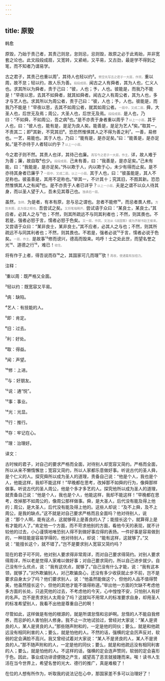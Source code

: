 ```yaml
---
---
---
```

title: 原毁
---




韩愈





原毁，乃始于责己者，其责己则怠，怠则忌，忌则毁，故原之必于此焉始，并非宽套之论也。此文段段成扇，又宽转，又紧峭，又平易，又古劲，最是学不得到之笔，而不知者乃谓易学。





古之君子，其责己也重以周¹，其待人也轻以约²。<font color=gray size=0.8rem>劈空先写吉之君子一大扇，作宾。</font>重以周，故不怠；轻以约，故人乐为善。<font color=gray size=0.8rem>段段成扇。</font>闻古之人有舜者，其为人也，仁义人也。求其所以为舜者，责于己曰：“彼，人也；予，人也。彼能是，而我乃不能是！”早夜以思，去其不如舜者，就其如舜者。闻古之人有周公者，其为人也，多才与艺人也。求其所以为周公者，责于己曰：“彼，人也；予，人也。彼能是，而我乃不能是！”早夜以思，去其不如周公者，就其如周公者。<font color=gray size=0.8rem>一扇中，又成二扇。</font>舜，大圣人也，后世无及焉；周公，大圣人也，后世无及焉。<font color=gray size=0.8rem>段段成扇。</font>是人也，乃曰：“不如舜，不如周公，吾之病³也。”是不亦责于身者重以周乎？<font color=gray size=0.8rem>以上一小扇。</font>其于人也，曰：“彼人也，能有是，是足为良人矣。能善是，是足为艺人⁴矣。”取其一，不责其二；即⁵其新，不究其旧⁶。恐恐然惟惧其人之不得为善之利⁷。一善，易修也。一艺，易能也。其于人也，乃曰：“能有是，是亦足矣。”曰：“能善是，是亦足矣。”是不亦待于人者轻以约乎？<font color=gray size=0.8rem>以上一小扇。</font>

今之君子则不然。其责人也详，其待己也廉。<font color=gray size=0.8rem>再写今之君子一大扇，作主。</font>详，故人难于为善；廉，故自取⁸也少。<font color=gray size=0.8rem>段段成扇。</font>己未有善，曰：“我善是，是亦足矣。”己未有能，曰：“我能是，是亦足矣。”外以欺于人，内以欺于心，未少有得而止矣。是不亦待其身者已廉乎？<font color=gray size=0.8rem>一扇中，又成二扇。以上一小扇。</font>其于人也，曰：“彼虽能是，其人不足称也。彼虽善是，其用不足称也。”举其一，不计其十；究其旧，不图其新。恐恐然惟惧其人之有闻⁹也。是不亦责于人者已详乎？<font color=gray size=0.8rem>以上一小扇。</font>夫是之谓不以众人待其身，而以圣人望于人，吾未见其尊己也。<font color=gray size=0.8rem>独承后一扇。</font>

虽然，<font color=gray size=0.8rem>急转。</font>为是者，有本有原，怠与忌之谓也。怠者不能修¹⁰，而忌者畏人修。<font color=gray size=0.8rem>方到本题，此为毁之根也。</font>吾尝试之矣。<font color=gray size=0.8rem>又将笔端飏开。</font>尝试语于众曰：“某良士，某良士。”其应者，必其人之与¹¹也；不然，则其所疏远不与同其利者也；不然，则其畏也。不若是，强者必怒于言，懦者必怒于色矣。<font color=gray size=0.8rem>又一扇，作宾。文法从《战国策》或为齐献书赵王偷来。</font>又尝语于众曰：“某非良士，某非良士。”其不应者，必其人之与也；不然，则其所疏远不与同其利者也；不然，则其畏也。不若是，强者必说¹²于言，懦者必说于色矣。<font color=gray size=0.8rem>一扇，作主。</font>是故事¹³修而谤兴，德高而毁来。呜呼！士之处此世，而望名誉之光¹⁴、道德之行¹⁵，难已！<font color=gray size=0.8rem>收住。</font>

将有作于上者，得吾说而存¹⁶之，其国家可几而理¹⁷欤！<font color=gray size=0.8rem>再收，使通篇有加倍力。</font>

注释：

¹重以周：既严格又全面。

²轻以约：既宽容又平易。

³病：缺陷。

⁴艺人：有技能的人。

⁵即：肯定。

⁶旧：过去。

⁷利：好处。

⁸取：得益。

⁹闻：声望。

¹⁰修：上进。

¹¹与：好朋友。

¹²说：通“悦”。

¹³事：事业。

¹⁴光：光显。

¹⁵行：推行。

¹⁶存：牢记在心。

¹⁷理：治理好。

译文：

古时候的君子，对自己的要求严格而全面，对待别人却宽容又简约。严格而全面，所以从来不懒惰懈怠；宽容又简约，所以人家都乐意做好事。听说古代的圣人舜，是个仁义的人。探究舜所以成为圣人的道理，责备自己说：“他是个人，我也是个人，他能这样，我却不能这样！”早晚都在思考，改掉那不如舜的行为，像舜那样做事。听说古代的圣人周公，他是个多才多艺的人。探究他所以成为圣人的道理，就责备自己说：“他是个人，我也是个人，他能这样，我却不能这样！”早晚都在思考，改掉那不如周公的，像周公那样做事。舜，是大圣人，后代没有能及得上他的；周公，是大圣人，后代没有能及得上他的。这些人却说：“及不上舜，及不上周公，是我的缺点。”这不就是对自己要求严格而且全面吗？他对待别人，说道：“那个人啊，能有这点，这就够得上是善良的人了；能擅长这个，就算得上是有才能的人了。”肯定他一个方面，而不苛求他别的方面，看他今天的表现，就不计较他的过去，小心谨慎地唯恐别人得不到做好事应得的表扬。一件好事是容易做到的，一种技能是容易学得的，他对待别人，却说：“能有这样，这就够了。”又说：“能擅长这个，就不错了。”岂不是要求别人宽容又简约吗？

现在的君子可不同，他对别人要求得非常周详，而对自己要求得简约。对别人要求得周详，所以老是觉得人家难以做好事；对自己要求简约，所以自己进步就少。自己没有什么优点，说：“我有这优点，就够了。”自己没有什么才能，说：“我有这本领，就够了。”对外欺骗别人，对己欺骗良心，还没有多少收获就止步不前，岂不是要求自身太少了吗？他们要求别人，说：“他虽然能做这个，但他的人品不值得赞美，他虽然擅长这个，但他的其他才能不值得称道。”举出他一方面的欠缺不考虑他多方面的长处，只追究他的过去，不考虑他的今天，心中惶惶不安，只怕别人有好的名声。岂不是责求别人太周全了吗？这就叫不用常人的标准要求自身，却用圣人的标准希望别人，我看不出他是尊重自己的啊！

尽管如此，这样做是有他的根源的，就是所谓怠惰和忌妒啊。怠惰的人不能自我修养，而忌妒的人害怕别人修身。我不止一次地试验过，曾经对大家说：“某人是贤良的人，某人是贤良的人。”那些随声附和的，一定是他的同伙；要么，就是和他疏远没有相同利害的人；要么，就是怕他的人。不然的话，强横的定会厉声反对，软弱的定会满脸不高兴。我又曾经试着对大家说：“某人不是贤良的人，某人不是贤良的人。”那不随声附和的人，一定是他的同伙；要么，就是和他疏远没有相同利害的人；要么，就是怕他的人。不这样的话，强横的定会连声赞同，软弱的定会喜形于色。因此，事业成功诽谤便随之产生，威望高了恶言就接踵而来。唉！读书人生活在当今世界上，希望名誉的光大、德行的推广，真是难极了！

在位的人想有所作为，听取我的说法记在心中，那国家差不多可以治理好了！